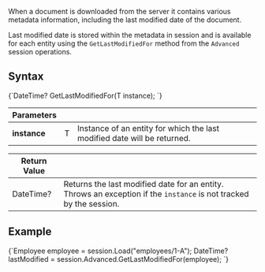 
When a document is downloaded from the server it contains various metadata information, including the last modified date of the document.  

Last modified date is stored within the metadata in session and is available for each entity using the `GetLastModifiedFor` method from the `Advanced` session operations.

## Syntax

<TabItem value="get_last_modified_1" label="get_last_modified_1">
<CodeBlock language="csharp">
{`DateTime? GetLastModifiedFor<T>(T instance);
`}
</CodeBlock>
</TabItem>

| Parameters | | |
| ------------- | ------------- | ----- |
| **instance** | T | Instance of an entity for which the last modified date will be returned. |

| Return Value | |
| ------------- | ----- |
| DateTime? | Returns the last modified date for an entity. Throws an exception if the `instance` is not tracked by the session. |


## Example

<TabItem value="get_last_modified_2" label="get_last_modified_2">
<CodeBlock language="csharp">
{`Employee employee = session.Load<Employee>("employees/1-A");
DateTime? lastModified = session.Advanced.GetLastModifiedFor(employee);
`}
</CodeBlock>
</TabItem>


